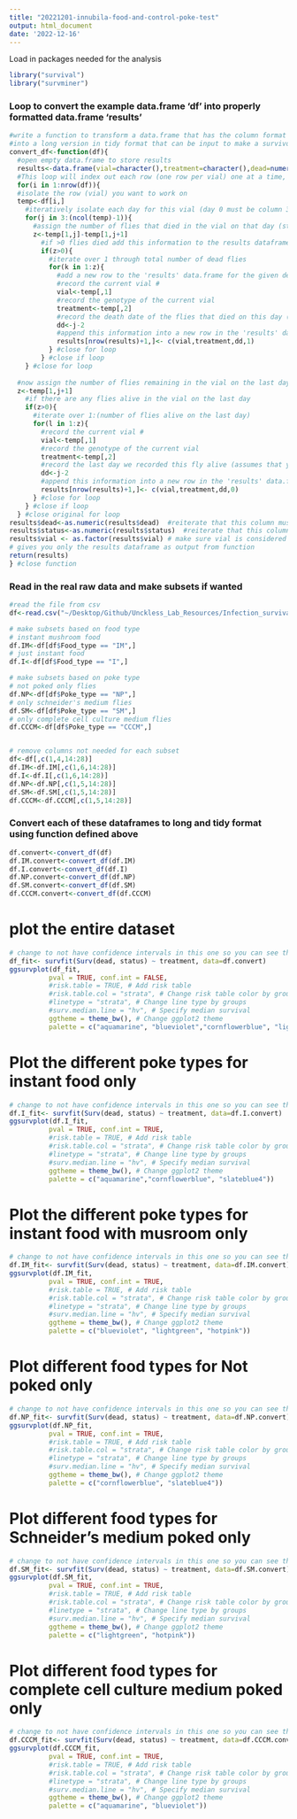 ```yaml
---
title: "20221201-innubila-food-and-control-poke-test"
output: html_document
date: '2022-12-16'
---
```


Load in packages needed for the analysis

```r
library("survival")
library("survminer")
```


### Loop to convert the example data.frame 'df' into properly formatted data.frame 'results'
```r
#write a function to transform a data.frame that has the column format 'vial | treatment | D0 | D1 | D2...', with one row for each vial
#into a long version in tidy format that can be input to make a survivorship curve
convert_df<-function(df){
  #open empty data.frame to store results
  results<-data.frame(vial=character(),treatment=character(),dead=numeric(),status=numeric())
  #This loop will index out each row (one row per vial) one at a time, transform it into long format (one row per fly), and add the information to the empty data.frame called results
  for(i in 1:nrow(df)){
  #isolate the row (vial) you want to work on
  temp<-df[i,]
    #iteratively isolate each day for this vial (day 0 must be column 3, day 1 column 4, etc.). Loop stops the column before the last day
    for(j in 3:(ncol(temp)-1)){
      #assign the number of flies that died in the vial on that day (starting with day 1) to the variable 'z'
      z<-temp[1,j]-temp[1,j+1]
        #if >0 flies died add this information to the results dataframe
        if(z>0){
          #iterate over 1 through total number of dead flies
          for(k in 1:z){
            #add a new row to the 'results' data.frame for the given dead fly, specifying vial #, treatment, day died, and
            #record the current vial #
            vial<-temp[,1]
            #record the genotype of the current vial
            treatment<-temp[,2]
            #record the death date of the flies that died on this day (assumes that your input DF starts with day 0 in column 3)
            dd<-j-2
            #append this information into a new row in the 'results' data.frame, and add a '1' in the 4th column to indicate mortality
            results[nrow(results)+1,]<- c(vial,treatment,dd,1)
          } #close for loop
        } #close if loop
    } #close for loop
  
  #now assign the number of flies remaining in the vial on the last day (value in the last column of the row) to the variable 'z'
  z<-temp[1,j+1]
    #if there are any flies alive in the vial on the last day
    if(z>0){
      #iterate over 1:(number of flies alive on the last day)
      for(l in 1:z){
        #record the current vial #
        vial<-temp[,1]
        #record the genotype of the current vial
        treatment<-temp[,2]
        #record the last day we recorded this fly alive (assumes that your input DF starts with day 0 in column 3)
        dd<-j-2
        #append this information into a new row in the 'results' data.frame, and add a '0' in the 4th column to indicate that the fly made it to the end of the experiment
        results[nrow(results)+1,]<- c(vial,treatment,dd,0)
      } #close for loop
    } #close if loop
  } #close original for loop
results$dead<-as.numeric(results$dead)  #reiterate that this column must be class numeric
results$status<-as.numeric(results$status)  #reiterate that this column must be class numeric
results$vial <- as.factor(results$vial) # make sure vial is considered a factor
# gives you only the results dataframe as output from function 
return(results) 
} #close function
```


### Read in the real raw data and make subsets if wanted
```r
#read the file from csv
df<-read.csv("~/Desktop/Github/Unckless_Lab_Resources/Infection_survival_analyses/20221201/20221201 _innubila_mushroom_control_experiment.csv")

# make subsets based on food type
# instant mushroom food
df.IM<-df[df$Food_type == "IM",]
# just instant food
df.I<-df[df$Food_type == "I",]

# make subsets based on poke type 
# not poked only flies
df.NP<-df[df$Poke_type == "NP",]
# only schneider's medium flies
df.SM<-df[df$Poke_type == "SM",]
# only complete cell culture medium flies
df.CCCM<-df[df$Poke_type == "CCCM",]


# remove columns not needed for each subset
df<-df[,c(1,4,14:28)]
df.IM<-df.IM[,c(1,6,14:28)]
df.I<-df.I[,c(1,6,14:28)]
df.NP<-df.NP[,c(1,5,14:28)]
df.SM<-df.SM[,c(1,5,14:28)]
df.CCCM<-df.CCCM[,c(1,5,14:28)]

```

### Convert each of these dataframes to long and tidy format using function defined above
```r
df.convert<-convert_df(df)
df.IM.convert<-convert_df(df.IM)
df.I.convert<-convert_df(df.I)
df.NP.convert<-convert_df(df.NP)
df.SM.convert<-convert_df(df.SM)
df.CCCM.convert<-convert_df(df.CCCM)


```


# plot the entire dataset 

```r
# change to not have confidence intervals in this one so you can see them 
df_fit<- survfit(Surv(dead, status) ~ treatment, data=df.convert)
ggsurvplot(df_fit,
          pval = TRUE, conf.int = FALSE,
          #risk.table = TRUE, # Add risk table
          #risk.table.col = "strata", # Change risk table color by groups
          #linetype = "strata", # Change line type by groups
          #surv.median.line = "hv", # Specify median survival
          ggtheme = theme_bw(), # Change ggplot2 theme
          palette = c("aquamarine", "blueviolet","cornflowerblue", "lightgreen", "slateblue4", "hotpink"))
```

# Plot the different poke types for instant food only 

```r
# change to not have confidence intervals in this one so you can see them 
df.I_fit<- survfit(Surv(dead, status) ~ treatment, data=df.I.convert)
ggsurvplot(df.I_fit,
          pval = TRUE, conf.int = TRUE,
          #risk.table = TRUE, # Add risk table
          #risk.table.col = "strata", # Change risk table color by groups
          #linetype = "strata", # Change line type by groups
          #surv.median.line = "hv", # Specify median survival
          ggtheme = theme_bw(), # Change ggplot2 theme
          palette = c("aquamarine","cornflowerblue", "slateblue4"))
```

# Plot the different poke types for instant food with musroom only 

```r
# change to not have confidence intervals in this one so you can see them 
df.IM_fit<- survfit(Surv(dead, status) ~ treatment, data=df.IM.convert)
ggsurvplot(df.IM_fit,
          pval = TRUE, conf.int = TRUE,
          #risk.table = TRUE, # Add risk table
          #risk.table.col = "strata", # Change risk table color by groups
          #linetype = "strata", # Change line type by groups
          #surv.median.line = "hv", # Specify median survival
          ggtheme = theme_bw(), # Change ggplot2 theme
          palette = c("blueviolet", "lightgreen", "hotpink"))
```

# Plot different food types for Not poked only 

```r
# change to not have confidence intervals in this one so you can see them 
df.NP_fit<- survfit(Surv(dead, status) ~ treatment, data=df.NP.convert)
ggsurvplot(df.NP_fit,
          pval = TRUE, conf.int = TRUE,
          #risk.table = TRUE, # Add risk table
          #risk.table.col = "strata", # Change risk table color by groups
          #linetype = "strata", # Change line type by groups
          #surv.median.line = "hv", # Specify median survival
          ggtheme = theme_bw(), # Change ggplot2 theme
          palette = c("cornflowerblue", "slateblue4"))
```

# Plot different food types for Schneider's medium poked only 

```r
# change to not have confidence intervals in this one so you can see them 
df.SM_fit<- survfit(Surv(dead, status) ~ treatment, data=df.SM.convert)
ggsurvplot(df.SM_fit,
          pval = TRUE, conf.int = TRUE,
          #risk.table = TRUE, # Add risk table
          #risk.table.col = "strata", # Change risk table color by groups
          #linetype = "strata", # Change line type by groups
          #surv.median.line = "hv", # Specify median survival
          ggtheme = theme_bw(), # Change ggplot2 theme
          palette = c("lightgreen", "hotpink"))
```

# Plot different food types for complete cell culture medium poked only 

```r
# change to not have confidence intervals in this one so you can see them 
df.CCCM_fit<- survfit(Surv(dead, status) ~ treatment, data=df.CCCM.convert)
ggsurvplot(df.CCCM_fit,
          pval = TRUE, conf.int = TRUE,
          #risk.table = TRUE, # Add risk table
          #risk.table.col = "strata", # Change risk table color by groups
          #linetype = "strata", # Change line type by groups
          #surv.median.line = "hv", # Specify median survival
          ggtheme = theme_bw(), # Change ggplot2 theme
          palette = c("aquamarine", "blueviolet"))
```
